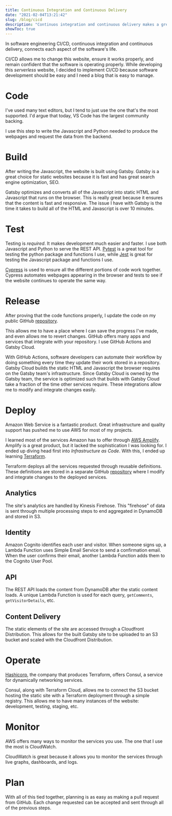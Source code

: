 ```yaml
---
title: Continuous Integration and Continuous Delivery
date: "2021-02-04T13:21:42"
slug: /blog/cicd
description: "Continuos integration and continuous delivery makes a great workflow and product"
showToc: true
---
```



In software engineering CI/CD, continuous integration and continuous delivery, connects each aspect of the software's life.

<CICD />

CI/CD allows me to change this website, ensure it works properly, and remain confident that the software is operating properly. While developing this *serverless* website, I decided to implement CI/CD because software development should be easy and I need a blog that is easy to manage.

# Code

I've used many text editors, but I tend to just use the one that's the most supported. I'd argue that today, VS Code has the largest community backing.

<Vscode />

I use this step to write the Javascript and Python needed to produce the webpages and request the data from the backend.

# Build

After writing the Javascript, the website is built using Gatsby. Gatsby is a great choice for static websites because it is fast and has great search engine optimization, SEO.

<Gatsby />

Gatsby optimizes and converts all of the Javascript into static HTML and Javascript that runs on the browser. This is really great because it ensures that the content is fast and responsive. The issue I have with Gatsby is the time it takes to build all of the HTML and Javascript is over 10 minutes.

# Test

Testing is *required*. It makes development much easier and faster. I use both Javascript and Python to serve the REST API. [Pytest](https://docs.pytest.org/en/stable/) is a great tool for testing the python package and functions I use, while [Jest](https://jestjs.io) is great for testing the Javascript package and functions I use.

<Pytest /><Jest />

[Cypress](https://www.cypress.io) is used to ensure all the different portions of code work together. Cypress automates webpages appearing in the browser and tests to see if the website continues to operate the same way.

<Cypress />

# Release

After proving that the code functions properly, I update the code on my public GitHub [repository](https://github.com/tnorlund/Blog).

<Github />

This allows me to have a place where I can save the progress I've made, and even allows me to revert changes. GitHub offers many apps and services that integrate with your repository. I use GitHub Actions and Gatsby Cloud.

<GithubActions /><GatsbyCloud />

With GitHub Actions, software developers can automate their workflow by doing something every time they update their work stored in a repository. Gatsby Cloud builds the static HTML and Javascript the browser requires on the Gatsby team's infrastructure. Since Gatsby Cloud is owned by the Gatsby team, the service is optimized such that builds with Gatsby Cloud take a fraction of the time other services require. These integrations allow me to modify and integrate changes easily. 

# Deploy

Amazon Web Service is a fantastic product. Great infrastructure and quality support has pushed me to use AWS for most of my projects.

<Aws />

I learned most of the services Amazon has to offer through [AWS Amplify](https://aws.amazon.com/amplify/). Amplify is a great product, but it lacked the sophistication I was looking for. I ended up diving head first into *Infrastructure as Code*. With this, I ended up learning [Terraform](https://www.terraform.io).

<Terraform />

Terraform deploys all the services requested through reusable definitions. These definitions are stored in a separate GitHub [repository](https://github.com/tnorlund/Blog-backend) where I modify and integrate changes to the deployed services.

## Analytics

The site's analytics are handled by Kinesis Firehose. This "firehose" of data is sent through multiple processing steps to end aggregated in DynamoDB and stored in S3.

<Analytics />

## Identity

Amazon Cognito identifies each user and visitor. When someone signs up, a Lambda Function uses Simple Email Service to send a confirmation email. When the user confirms their email, another Lambda Function adds them to the Cognito User Pool.

<Identity />

## API

The REST API loads the content from DynamoDB after the static content loads. A unique Lambda Function is used for each query, `getComments`, `getVisitorDetails`, etc.

<API />

## Content Delivery

The static elements of the site are accessed through a Cloudfront Distribution. This allows for the built Gatsby site to be uploaded to an S3 bucket and scaled with the Cloudfront Distribution.

<ContentDelivery />

# Operate

[Hashicorp](https://www.hashicorp.com), the company that produces Terraform, offers Consul, a service for dynamically networking services.

<Consul />

Consul, along with Terraform Cloud, allows me to connect the S3 bucket hosting the static site with a Terraform deployment through a simple registry. This allows me to have many instances of the website: development, testing, staging, etc.

# Monitor

AWS offers many ways to monitor the services you use. The one that I use the most is CloudWatch.

<CloudWatch />

CloudWatch is great because it allows you to monitor the services through live graphs, dashboards, and logs. 

# Plan

With all of this tied together, planning is as easy as making a pull request from GitHub. Each change requested can be accepted and sent through all of the previous steps. 
